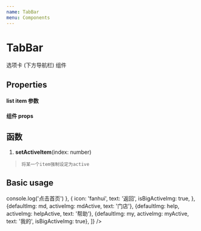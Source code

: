 ```yaml
---
name: TabBar
menu: Components
---
```





# TabBar

选项卡 (下方导航栏) 组件

## Properties

#### list item 参数
<PropsTable of={Config} />

#### 组件 props
<PropsTable of={Props} />
 
## 函数

  1.  **setActiveItem**(index: number)
  >     将某一个item强制设定为active

## Basic usage

<Playground>
  <TabBar
    list={[
      {
        defaultImg: mc, 
        activeImg: mcActive, 
        text: '首页', 
        isBigActiveImg: true,
        onClick: (e, index, item) => console.log('点击首页') 
      },
      {
        icon: 'fanhui',
        text: '返回',
        isBigActiveImg: true,
      },
      {defaultImg: md, activeImg: mdActive, text: '门店'},
      {defaultImg: help, activeImg: helpActive, text: '帮助'},
      {defaultImg: my, activeImg: myActive, text: '我的', isBigActiveImg: true},
    ]}
  />
</Playground>
